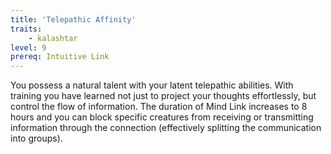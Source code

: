 ```yaml
---
title: 'Telepathic Affinity'
traits:
    - kalashtar
level: 9
prereq: Intuitive Link
---
```


You possess a natural talent with your latent telepathic abilities. With training you have learned not just to project your thoughts effortlessly, but control the flow of information. The duration of Mind Link increases to 8 hours and you can block specific creatures from receiving or transmitting information through the connection (effectively splitting the communication into groups).
